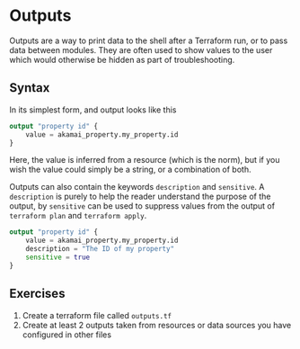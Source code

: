 # Outputs

Outputs are a way to print data to the shell after a Terraform run, or to pass data between modules. They are often used to show values to the user which would otherwise be hidden as part of troubleshooting.

## Syntax

In its simplest form, and output looks like this

```terraform
output "property id" {
    value = akamai_property.my_property.id
}
```

Here, the value is inferred from a resource (which is the norm), but if you wish the value could simply be a string, or a combination of both.

Outputs can also contain the keywords `description` and `sensitive`. A `description` is purely to help the reader understand the purpose of the output, by `sensitive` can be used to suppress values from the output of `terraform plan` and `terraform apply`.

```terraform
output "property id" {
    value = akamai_property.my_property.id
    description = "The ID of my property"
    sensitive = true
}
```

## Exercises

1. Create a terraform file called `outputs.tf`
2. Create at least 2 outputs taken from resources or data sources you have configured in other files